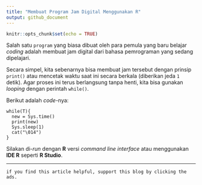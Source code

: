 ```yaml
---
title: "Membuat Program Jam Digital Menggunakan R"
output: github_document
---
```


```r
knitr::opts_chunk$set(echo = TRUE)
```

Salah satu `program` yang biasa dibuat oleh para pemula yang baru belajar _coding_ adalah membuat jam digital dari bahasa pemrograman yang sedang dipelajari.

Secara simpel, kita sebenarnya bisa membuat jam tersebut dengan prinsip `print()` atau mencetak waktu saat ini secara berkala (diberikan jeda `1` detik). Agar proses ini terus berlangsung tanpa henti, kita bisa gunakan _looping_ dengan perintah `while()`.

Berikut adalah _code_-nya:

```
while(T){
  new = Sys.time()
  print(new)
  Sys.sleep(1)
  cat("\014")
}
```

Silakan di-_run_ dengan __R__ versi _command line interface_ atau menggunakan __IDE R__ seperti __R Studio__.

---

`if you find this article helpful, support this blog by clicking the ads.`